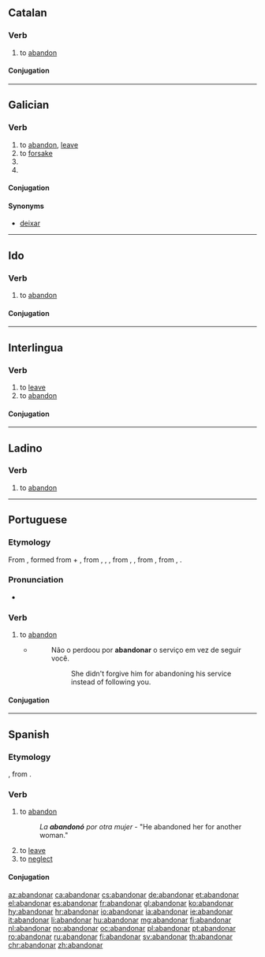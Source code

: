 ==Catalan==

===Verb===
{{ca-verb}}

# to [[abandon]]

====Conjugation====
{{ca-conj-ar|abandon}}

----

==Galician==

===Verb===
{{gl-verb|abandon|ar}}

# to [[abandon]], [[leave]]
# to [[forsake]]
# {{conjugation of|abandonar||1|and|3|s|fut|sub|lang=gl}}
# {{conjugation of|abandonar||1|and|3|s|personal|inf|lang=gl}}

====Conjugation====
{{gl-conj-ar|abandon}}

====Synonyms====
* {{sense|to leave}} [[deixar]]

----

==Ido==

===Verb===
{{io-verb|abandon}}

# {{context|transitive|lang=io}} to [[abandon]]

====Conjugation====
{{io-conj|abandon}}

----

==Interlingua==

===Verb===
{{ia-verb|ar}}

# to [[leave]] {{gloss|depart from}}
# to [[abandon]]

====Conjugation====
{{ia-conj|abandon|ar}}

----

==Ladino==

===Verb===
{{lad-verb|l}}

# to [[abandon]]

----

==Portuguese==

===Etymology===
From {{etyl|fro|pt}} {{term|abandoner|lang=fro}}, formed from {{term|à|a|at, to|lang=fro}} + {{term|bandon||jurisdiction, control|lang=fro}}, from {{etyl|LL.|pt}} {{term|bannum||proclamation|lang=la}}, {{term|bannus|lang=la}}, {{term|bandum|lang=la}}, from {{etyl|frk|pt}} {{m|frk|*ban}}, {{m|frk|*bann}}, from {{etyl|gem-pro|pt}} {{m|gem-pro|*bannaną||to proclaim, command}}, from {{etyl|ine-pro|pt}} {{m|ine-pro|*bʰeh₂-}}, {{m|ine-pro|*bʰa-||to speak}}.

===Pronunciation===
* {{a|PT}} {{IPA|/ɐβɐ̃duˈnaɾ/|lang=pt}}

===Verb===
{{pt-verb|abandon|ar}}

# to [[abandon]]
#* {{RQ:Harry Potter|5|pt-BR|page=75}}
#*: Não o perdoou por '''abandonar''' o serviço em vez de seguir você.
#*:: She didn't forgive him for abandoning his service instead of following you.

====Conjugation====
{{pt-conj|abandon|ar}}

----

==Spanish==

===Etymology===
{{etyl|fr|es}} {{term|abandonner|lang=fr}}, from {{etyl|gem-pro|es}} {{m|gem-pro|*bannaną}}.

===Verb===
{{es-verb|abandon|ar}}

# to [[abandon]]
#: ''La '''abandonó''' por otra mujer'' - "He abandoned her for another woman."
# to [[leave]]
# to [[neglect]]

====Conjugation====
{{es-conj-ar|abandon}}

[[az:abandonar]]
[[ca:abandonar]]
[[cs:abandonar]]
[[de:abandonar]]
[[et:abandonar]]
[[el:abandonar]]
[[es:abandonar]]
[[fr:abandonar]]
[[gl:abandonar]]
[[ko:abandonar]]
[[hy:abandonar]]
[[hr:abandonar]]
[[io:abandonar]]
[[ia:abandonar]]
[[ie:abandonar]]
[[it:abandonar]]
[[li:abandonar]]
[[hu:abandonar]]
[[mg:abandonar]]
[[fj:abandonar]]
[[nl:abandonar]]
[[no:abandonar]]
[[oc:abandonar]]
[[pl:abandonar]]
[[pt:abandonar]]
[[ro:abandonar]]
[[ru:abandonar]]
[[fi:abandonar]]
[[sv:abandonar]]
[[th:abandonar]]
[[chr:abandonar]]
[[zh:abandonar]]